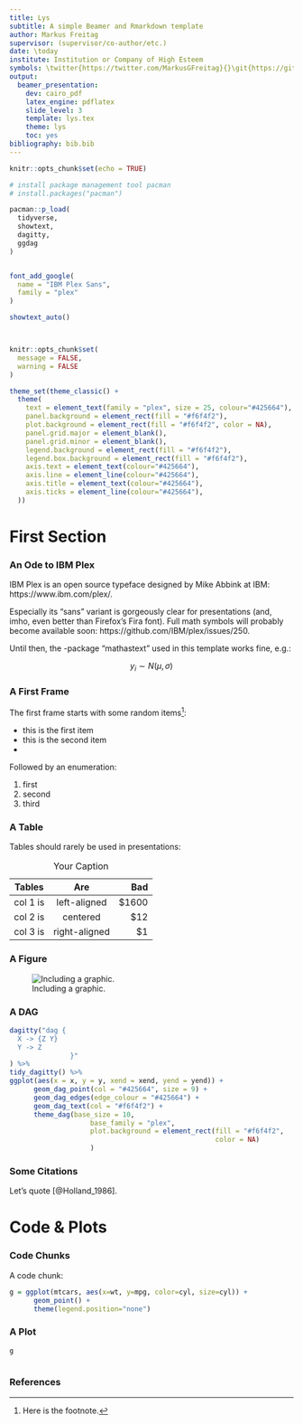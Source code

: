 ```yaml
---
title: Lys
subtitle: A simple Beamer and Rmarkdown template
author: Markus Freitag
supervisor: (supervisor/co-author/etc.)
date: \today
institute: Institution or Company of High Esteem
symbols: \twitter{https://twitter.com/MarkusGFreitag}{}\git{https://github.com/m-freitag/lys}{}
output:
  beamer_presentation:
    dev: cairo_pdf
    latex_engine: pdflatex
    slide_level: 3
    template: lys.tex
    theme: lys
    toc: yes
bibliography: bib.bib
---
```


```r

knitr::opts_chunk$set(echo = TRUE)

# install package management tool pacman
# install.packages("pacman")

pacman::p_load(
  tidyverse,
  showtext,
  dagitty,
  ggdag
)


font_add_google(
  name = "IBM Plex Sans",
  family = "plex"
)

showtext_auto()



knitr::opts_chunk$set(
  message = FALSE,
  warning = FALSE
)

```


```r

theme_set(theme_classic() +
  theme(
    text = element_text(family = "plex", size = 25, colour="#425664"),
    panel.background = element_rect(fill = "#f6f4f2"), 
    plot.background = element_rect(fill = "#f6f4f2", color = NA), 
    panel.grid.major = element_blank(),
    panel.grid.minor = element_blank(), 
    legend.background = element_rect(fill = "#f6f4f2"), 
    legend.box.background = element_rect(fill = "#f6f4f2"), 
    axis.text = element_text(colour="#425664"),
    axis.line = element_line(colour="#425664"),
    axis.title = element_text(colour="#425664"),
    axis.ticks = element_line(colour="#425664"),
  ))


```


# First Section 

### An Ode to IBM Plex

IBM Plex is an open source typeface designed by Mike Abbink at IBM: https://www.ibm.com/plex/.

\bigskip

Especially its "sans" variant is gorgeously clear for presentations (and, imho, even better than Firefox's Fira font). Full math symbols will probably become available soon: https://github.com/IBM/plex/issues/250. 

\bigskip

Until then, the \LaTeX-package "mathastext" used in this template works fine, e.g.: 

$$y_i \sim N(\mu,\sigma)$$


### A First Frame

The first frame starts with some random items[^1]:

- this is the first item
- this is the second item
- \hl{the third item is highlighted}

Followed by an enumeration:

1. first
2. second
3. third



[^1]: Here is the footnote.

### A Table

Tables should rarely be used in presentations:

| Tables   |      Are      |  Bad  |
|----------|:-------------:|------:|
| col 1 is |  left-aligned | $1600 |
| col 2 is |    centered   |   $12 |
| col 3 is | right-aligned |    $1 |

Table: Your Caption

### A Figure


![Including a graphic.](fig\red.jpg)

### A DAG

```r

dagitty("dag {
  X -> {Z Y}
  Y -> Z
               }"
) %>% 
tidy_dagitty() %>% 
ggplot(aes(x = x, y = y, xend = xend, yend = yend)) +
      geom_dag_point(col = "#425664", size = 9) +
      geom_dag_edges(edge_colour = "#425664") +
      geom_dag_text(col = "#f6f4f2") +
      theme_dag(base_size = 10, 
                    base_family = "plex", 
                    plot.background = element_rect(fill = "#f6f4f2", 
                                                   color = NA)
                    )
```


### Some Citations

Let's quote [@Holland_1986].

# Code & Plots



### Code Chunks

A code chunk:
```r

g = ggplot(mtcars, aes(x=wt, y=mpg, color=cyl, size=cyl)) +
      geom_point() +
      theme(legend.position="none") 

```


### A Plot

```r

g
 

```

### References


